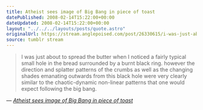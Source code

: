 ```yaml
---
title: Atheist sees image of Big Bang in piece of toast
datePublished: 2008-02-14T15:22:00+00:00
dateUpdated: 2008-02-14T15:22:00+00:00
layout: "../../../layouts/posts/quote.astro"
originalUrl: https://stream.anglepoised.com/post/26330615/i-was-just-about-to-spread-the-butter-when-i
source: tumblr stream
---
```


> I was just about to spread the butter when I noticed a fairly typical small hole in the bread surrounded by a burnt black ring. however the direction and splatter patterns of the crumbs as well as the changing shades emanating outwards from this black hole were very clearly similar to the chaotic-dynamic non-linear patterns that one would expect following the big bang.

— <cite>[_Atheist sees image of Big Bang in piece of toast_](http://www.satireandcomment.com/0208toast.html)</cite>
